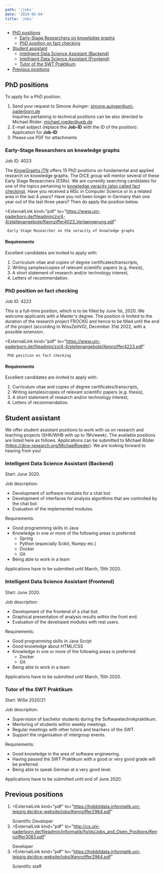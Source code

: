 ```yaml
---
path: '/jobs'
date: '2019-05-04'
title: 'Jobs'
---
```


* [PhD positions](#phd-positions)
   * [Early-Stage Researchers on knowledge graphs](#early-stage-researchers-on-knowledge-graphs)
   * [PhD position on fact checking](#phd-position-on-fact-checking)
* [Student assistant](#student-assistant)
   * [Intelligent Data Science Assistant (Backend)](#intelligent-data-science-assistant-backend)
   * [Intelligent Data Science Assistant (Frontend)](#intelligent-data-science-assistant-frontend)
   * [Tutor of the SWT Praktikum](#tutor-of-the-swt-praktikum)
* [Previous positions](#previous-positions)

## PhD positions

To apply for a PhD position:
1. Send your request to Simone Auinger: <a href="mailto:simone.auinger@uni-paderborn.de">simone.auinger@uni-paderborn.de</a>  
   Inquiries pertaining to technical positions can be also directed to Michael Röder: <a href="mailto:michael.roeder@upb.de">michael.roeder@upb.de</a>
2. E-mail subject (replace the __Job-ID__ with the ID of the position): Application for __Job-ID__
3. Please use PDF for attachments

### Early-Stage Researchers on knowledge graphs

Job ID: 4023

The [KnowGraphs ITN](https://kg.codezen.net) offers 15 PhD positions on fundamental and applied research on knowledge graphs. The DICE group will mentor several of these Early Stage Researchers (ESRs). We are currently searching candidates for one of the topics pertaining to [knowledge veracity (also called fact checking)](https://www.uni-paderborn.de/fileadmin/zv/4-4/stellenangebote/Kennziffer4025_Verlaengerung.pdf). Have you received a MSc in Computer Science or in a related area in the last 4 years? Have you not been longer in Germany than one year out of the last three years? Then do apply the position below.

<ExternalLink
     kind="pdf"
     to="https://www.uni-paderborn.de/fileadmin/zv/4-4/stellenangebote/Kennziffer4023_Verlaengerung.pdf"
   >
     Early Stage Researcher on the veracity of knowledge graphs
   </ExternalLink>

#### Requirements

Excellent candidates are invited to apply with:

1. Curriculum vitae and copies of degree certificates/transcripts,
2. Writing samples/copies of relevant scientific papers (e.g. thesis),
3. A short statement of research and/or technology interest,
4. Letters of recommendation.

### PhD position on fact checking

Job ID: 4223

This is a full-time position, which is to be filled by June 1st, 2020. We welcome applicants with a Master's degree. The position is limited to the duration of the research project FROCKG and hence to be filled until the end of the project (according to WissZeitVG), December 31st 2022, with a possible extension.

<ExternalLink
     kind="pdf"
     to="https://www.uni-paderborn.de/fileadmin/zv/4-4/stellenangebote/Kennziffer4223.pdf"
   >
     PhD position on fact checking
   </ExternalLink>

#### Requirements

Excellent candidates are invited to apply with:

1. Curriculum vitae and copies of degree certificates/transcripts,
2. Writing samples/copies of relevant scientific papers (e.g. thesis),
3. A short statement of research and/or technology interest,
4. Letters of recommendation.

## Student assistant

We offer student assistant positions to work with us on research and teaching projects (SHK/WHB with up to 19h/week). The available positions are listed here as follows. Applications can be submitted to Michael Röder (https://dice-research.org/MichaelRoeder). We are looking forward to hearing from you!

### Intelligent Data Science Assistant (Backend)

Start: June 2020.

Job description:
* Development of software modules for a chat bot
* Development of interfaces for analysis algorithms that are controlled by the chat bot.
* Evaluation of the implemented modules.

Requirements:
* Good programming skills in Java
* Knowledge in one or more of the following areas is preferred:
   * Spring
   * Python (especially Scikit, Numpy etc.)
   * Docker
   * Git
* Being able to work in a team

Applications have to be submitted until March, 15th 2020.

### Intelligent Data Science Assistant (Frontend)

Start: June 2020.

Job description:
* Development of the frontend of a chat bot.
* Graphical presentation of analysis results within the front end.
* Evaluation of the developed modules with real users.

Requirements:
* Good programming skills in Java Script
* Good knowledge about HTML/CSS
* Knowledge in one or more of the following areas is preferred:
   * Docker
   * Git
* Being able to work in a team

Applications have to be submitted until March, 15th 2020.

### Tutor of the SWT Praktikum

Start: WiSe 2020/21

Job description:
* Supervision of bachelor students during the Softwaretechnikpraktikum.
* Mentoring of students within weekly meetings.
* Regular meetings with other tutors and teachers of the SWT.
* Support the organisation of intergroup events.

Requirements:
* Good knowledge in the area of software engineering.
* Having passed the SWT Praktikum with a good or very good grade will be preferred.
* Being able to speak German at a very good level.

Applications have to be submitted until end of June 2020.

## Previous positions

1. <ExternalLink
     kind="pdf"
     to="https://hobbitdata.informatik.uni-leipzig.de/dice-website/jobs/Kennziffer2964.pdf"
   >
     Scientific Developer
   </ExternalLink>
2. <ExternalLink
     kind="pdf"
     to="http://cs.uni-paderborn.de/fileadmin/informatik/fg/ds/Jobs_and_Open_Positions/Kennziffer3083.pdf"
   >
     Developer
   </ExternalLink>
3. <ExternalLink
     kind="pdf"
     to="https://hobbitdata.informatik.uni-leipzig.de/dice-website/jobs/Kennziffer2964.pdf"
   >
     Scientific staff
   </ExternalLink>


